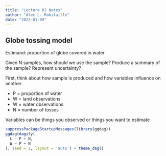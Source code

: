 ```yaml
---
title: "Lecture 02 Notes"
author: "Alec L. Robitaille"
date: "2023-01-09"
---
```


## Globe tossing model

Estimand: proportion of globe covered in water

Given N samples, how should we use the sample? Produce a summary of the sample? Represent uncertainty?


First, think about how sample is produced and how variables influence on another. 


- P = proportion of water
- W = land observations
- W = water observations
- N = number of tosses

::: {.callout-note}
Variables can be things you observed or things you want to estimate
:::


```r
suppressPackageStartupMessages(library(ggdag))
ggdag(dagify(
  L ~ P + N,
  W ~ P + N
), seed = 2, layout = 'auto') + theme_dag()
```

